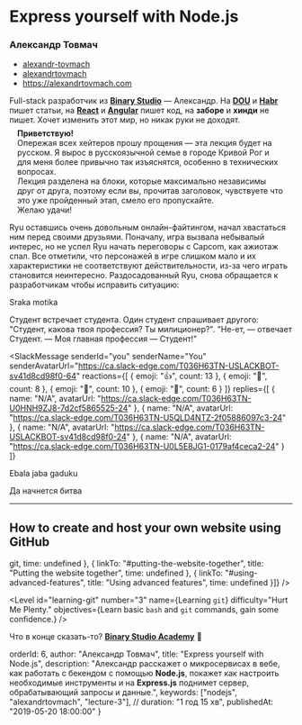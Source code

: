 
<div><h1><strong>Express yourself with Node.js</strong></h1></div>

<div>
  <div class="author">
    <div class="avatar-wrapper">
      <object class="avatar-object" data={alexandrTovmach2018Avatar} role="img" aria-label="Alex profile picture"></object>
    </div>
    <div class="profile">
      <h3 class="name">Александр Товмач</h3>
      <ul class="contacts">
        <li>
          <a href="https://ru.stackoverflow.com/users/312473/alexandr-tovmach?tab=profile" rel="author" class="facebook">
            <FontAwesomeIcon icon={faStackOverflow} className="icon" />
            <span>alexandr-tovmach</span>
          </a>
        </li>
        <li>
          <a href="https://github.com/alexandrtovmach" rel="author" class="github">
            <FontAwesomeIcon icon={faGithub} className="icon" />
            <span>alexandrtovmach</span>
          </a>
        </li>
        <li>
          <a href="https://alexandrtovmach.com/" rel="author" class="website">
            <FontAwesomeIcon icon={faGlobe} className="icon" />
            <span>https://alexandrtovmach.com</span>
          </a>
        </li>
      </ul>
      <p class="about">
        Full-stack разработчик из <a href="https://binary-studio.com"><strong>Binary Studio</strong></a> ― Александр. 
        На <a href="https://dou.ua/users/aleksandr-tovmach/articles/"><strong>DOU</strong></a> и <a href="https://habr.com/ru/users/alexandrtovmach/posts"><strong>Habr</strong></a> пишет статьи, на <a href="https://reactjs.org/"><strong>React</strong></a> и <a href="https://angular.io/"><strong>Angular</strong></a> пишет код, на <strong>заборе</strong> и <span class="tooltip" data-tooltip="if (true) {&#x000A;// какой-то код&#x000A;} else {&#x000A;// a вот тут чистый profit&#x000A;}"><strong>хинди</strong></span> не пишет. Хочет изменить этот мир, но никак руки не доходят.</p>
    </div>
  </div>
  <div class="bubble" style="margin: -0.5em 1em 1em;">
    <strong>Приветствую!</strong><br />Опережая всех хейтеров прошу прощения ― эта лекция будет на русском. Я вырос в русскоязычной семье в городе Кривой Рог и для меня более привычно так изъяснятся, особенно в технических вопросах.<br /> Лекция разделена на блоки, которые максимально независимы друг от друга, поэтому если вы, прочитав заголовок, чувствуете что это уже пройденный этап, смело его пропускайте.<br />Желаю удачи!
  </div>
</div>


<div class="messages">
  Ryu оставшись очень довольным онлайн-файтингом, начал хвастаться ним перед своими друзьями. Поначалу, игра вызвала небывалый интерес, но не успел Ryu начать переговоры с Capcom, как ажиотаж спал. Все отметили, что персонажей в игре слишком мало и их характеристики не соответствуют действительности, из-за чего играть становится неинтересно. Раздосадованный Ryu, снова обращается к разработчикам чтобы исправить ситуацию:
</div>
<SlackMessage
  senderId="ryu"
  senderName="Ryu"
  senderAvatarUrl="http://fast1.onesite.com/capcom-unity.com/user/gregaman/blog_photos/9c9a08a03cfcdb05c7c03ddfaeddc041.png?v=57600"
  reactions={[
    { emoji: "👍", count: 42 }
  ]}
  replies={[
    { name: "N/A", avatarUrl: "https://ca.slack-edge.com/T036H63TN-U0L5E8JG1-0179af4ceca2-24" }
  ]}
>
  <p>Sraka motika</p>
</SlackMessage>

Студент встречает студента. Один студент спрашивает другого: "Студент, какова твоя профессия? Ты милиционер?". "Не-ет, — отвечает Студент. — Моя главная профессия — Студент!"

<SlackMessage
  senderId="you"
  senderName="You"
  senderAvatarUrl="https://ca.slack-edge.com/T036H63TN-USLACKBOT-sv41d8cd98f0-64"
  reactions={[
    { emoji: "👍", count: 13 },
    { emoji: "🏁", count: 8 },
    { emoji: "🚀", count: 10 },
    { emoji: "👏", count: 6 }
  ]}
  replies={[
    { name: "N/A", avatarUrl: "https://ca.slack-edge.com/T036H63TN-U0HNH9ZJ8-7d2cf5865525-24" },
    { name: "N/A", avatarUrl: "https://ca.slack-edge.com/T036H63TN-U5QLD4NTZ-2f05886097c3-24" },
    { name: "N/A", avatarUrl: "https://ca.slack-edge.com/T036H63TN-USLACKBOT-sv41d8cd98f0-24" },
    { name: "N/A", avatarUrl: "https://ca.slack-edge.com/T036H63TN-U0L5E8JG1-0179af4ceca2-24" }
  ]}
>
  Ebala jaba gaduku
</SlackMessage>

Да начнется битва

<hr />

<div id="table-of-contents" class="table-of-contents">
  <h2><strong>How to create and host your own website using GitHub</strong></h2>
  <TimelineOfContents timeline={[{
    linkTo: "#setting-up-the-repository",
    title: "Setting up the repository",
    time: undefined
  }, {
    linkTo: "#researching-and-planning",
    title: "Researching and planning",
    time: undefined
  }, {
    linkTo: "#setting-up-the-repository",
    title: <code>git</code>,
    time: undefined
  }, {
    linkTo: "#putting-the-website-together",
    title: "Putting the website together",
    time: undefined
  }, {
    linkTo: "#using-advanced-features",
    title: "Using advanced features",
    time: undefined
  }]} />
</div>

<Level id="setting-up-the-repository" number="1" name="Setting up the repository" difficulty="I Can Win." objectives="Get to the &#x1F681; Internet! Learn the GitHub platform while you're at it." />

<Level id="researching-and-planning" number="2" name="Researching and planning" difficulty="Bring It On!" objectives="Master issues and project management." />

<Level id="learning-git" number="3" name={<span>Learning <code>git</code></span>} difficulty="Hurt Me Plenty." objectives={<span>Learn basic <code>bash</code> and <code>git</code> commands, gain some confidence.</span>} />

<Level id="putting-the-website-together" number="4" name="Putting the website together" difficulty="Hardcore." objectives="Get better at copy-pasting and debugging, make the résumé page look better, learn some HTML, CSS, and basic SEO." />

<Level id="using-advanced-features" number="5" name="Using advanced features" difficulty="Nightmare!" objectives="Survive." />

<ThatsAllFolks />
<div class="bubble">
  Что в конце сказать-то? <a href="https://academy.binary-studio.com/"><strong>Binary Studio Academy</strong></a> 👋
</div>

  orderId: 6,
  author: "Александр Товмач",
  title: "Express yourself with Node.js",
  description: "Александр расскажет о микросервисах в вебе, как работать с бекендом с помощью <strong>Node.js</strong>, покажет как настроить необходимые инструменты и на <strong>Express.js</strong> поднимет сервер, обрабатывающий запросы и данные.",
  keywords: ["nodejs", "alexandrtovmach", "lecture-3"],
  // duration: "1 год 15 хв",
  publishedAt: "2019-05-20 18:00:00"
}

